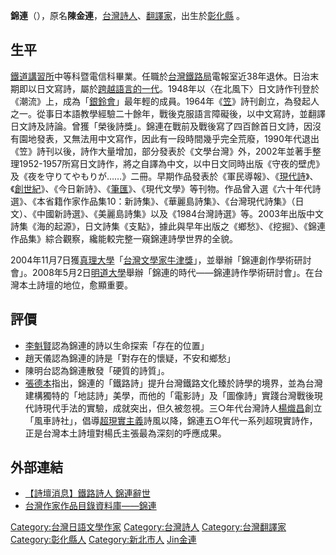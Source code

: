 {{Unreferenced|time=2008-07-11}}
'''錦連'''（{{bd|1928年|12月6日|2013年|1月6日|catIdx=Jin錦連}}），原名'''陳金連'''，[[台灣|台灣]][[詩人|詩人]]、[[翻譯家|翻譯家]]，出生於[[彰化縣|彰化縣]] 。

== 生平 ==
[[鐵道講習所|鐵道講習所]]中等科暨電信科畢業。任職於[[台灣鐵路局|台灣鐵路局]]電報室近38年退休。日治末期即以日文寫詩，屬於[[跨越語言的一代|跨越語言的一代]]。1948年以〈在北風下〉日文詩作刊登於《潮流》上，成為「[[銀鈴會|銀鈴會]]」最年輕的成員。1964年《[[笠詩社|笠]]》詩刊創立，為發起人之一。從事日本語教學經驗二十餘年，戰後克服語言障礙後，以中文寫詩，並翻譯日文詩及詩論。曾獲「榮後詩獎」。錦連在戰前及戰後寫了四百餘首日文詩，因沒有園地發表，又無法用中文寫作，因此有一段時間幾乎完全荒廢，1990年代退出《笠》詩刊以後，詩作大量增加，部分發表於《文學台灣》外，2002年並著手整理1952-1957所寫日文詩作，將之自譯為中文，以中日文同時出版《守夜的壁虎》及《夜を守りてやもりが……》二冊。早期作品發表於《軍民導報》、《[[現代詩社|現代詩]]》、《[[創世紀詩社|創世紀]]》、《今日新詩》、《[[筆匯|筆匯]]》、《現代文學》等刊物。作品曾入選《六十年代詩選》、《本省籍作家作品集10：新詩集》、《華麗島詩集》、《台灣現代詩集》（日文）、《中國新詩選》、《美麗島詩集》以及《1984台灣詩選》等。2003年出版中文詩集《海的起源》，日文詩集《支點》，據此與早年出版之《鄉愁》、《挖掘》、《錦連作品集》綜合觀察，纔能較完整一窺錦連詩學世界的全貌。

2004年11月7日獲[[真理大學|真理大學]]「[[台灣文學家牛津獎|台灣文學家牛津獎]]」，並舉辦「錦連創作學術研討會」。2008年5月2日[[明道大學|明道大學]]舉辦「錦連的時代——錦連詩作學術研討會」。在台灣本土詩壇的地位，愈顯重要。

==評價==
*[[李魁賢|李魁賢]]認為錦連的詩以生命探索「存在的位置」
*趙天儀認為錦連的詩是「對存在的懷疑，不安和鄉愁」
*陳明台認為錦連散發「硬質的詩質」。
*[[張德本|張德本]]指出，錦連的「鐵路詩」提升台灣鐵路文化臻於詩學的境界，並為台灣建構獨特的「地誌詩」美學，而他的「電影詩」及「圖像詩」實踐台灣戰後現代詩現代手法的實驗，成就突出，但久被忽視。三○年代台灣詩人[[楊熾昌|楊熾昌]]創立「風車詩社」，倡導[[超現實主義|超現實主義]]詩風以降，錦連五○年代一系列超現實詩作，正是台灣本土詩壇對楊氏主張最為深刻的呼應成果。

==外部連結==
*[http://www.merit-times.com.tw/NewsPage.aspx?unid=290400 【詩壇消息】鐵路詩人 錦連辭世] {{Wayback|url=http://www.merit-times.com.tw/NewsPage.aspx?unid=290400 |date=20200313005713 }}
*[https://db.nmtl.gov.tw/Site4/s6/writerinfo?id=2426 台灣作家作品目錄資料庫——錦連] {{Wayback|url=https://db.nmtl.gov.tw/Site4/s6/writerinfo?id=2426 |date=20211231233627 }}

{{DEFAULTSORT:Jin錦連}}
[[Category:台灣日語文學作家|Category:台灣日語文學作家]]
[[Category:台灣詩人|Category:台灣詩人]]
[[Category:台灣翻譯家|Category:台灣翻譯家]]
[[Category:彰化縣人|Category:彰化縣人]]
[[Category:新北市人|Category:新北市人]]
[[Category:陳姓|Jin金連]]